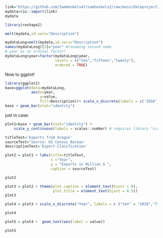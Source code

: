 ```r
link='https://github.com/SamHenkels47/samhenkels2/raw/main/dataproject2.xlsx'
mydata=rio::import(link)
mydata
```
```r
library(reshape2)

melt(mydata,id.vars="Description")

```
```r
mydataLong=melt(mydata,id.vars="Description")
names(mydataLong)[2]="year" #renaming second name
# year as an ordinal factor!
mydataLong$year=factor(mydataLong$year,
                       levels = c("ten","fifteen","twenty"),
                       ordered = TRUE)
```

Now to ggplot!

```r
library(ggplot2)
base=ggplot(data=mydataLong,
            aes(x=year,
                y=value,
                fill=Description))+ scale_x_discrete(labels = c('2010','2015','2020'))
base + geom_bar(stat="identity") 
```

just in case:
```r
plot1=base + geom_bar(stat="identity") + 
    scale_y_continuous(labels = scales::number) # requires library "scales"
```

```r
titleText='Exports from Oregon'
sourceText='Source: US Census Bureau'
descriptionText='Export Clasification'

plot2 = plot1 + labs(title=titleText,
                     x ="Year", 
                     y = "Exports in Million $ ",
                     caption = sourceText) 

plot2
```
```r
plot3 = plot2 + theme(plot.caption = element_text(hjust = 0), 
                      plot.title = element_text(hjust = 0.5))
plot3
```

```r
plot4 = plot3 + scale_x_discrete("Year", labels = c ("ten" = "2010","fifteen"= "2015", "twenty" = "2020"))

plot4
```


```r
plot5 = plot4 +  geom_text(aes(label = value))

plot5
```
